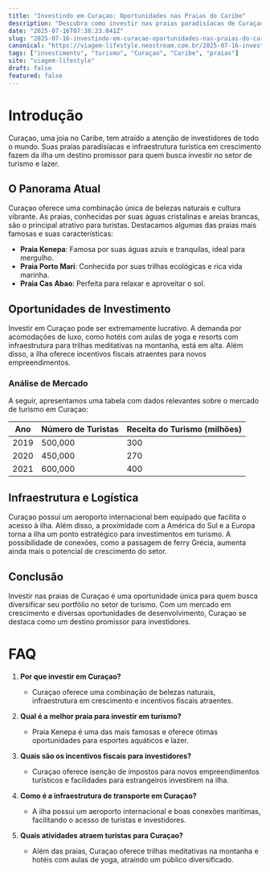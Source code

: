 ```yaml
---
title: "Investindo em Curaçao: Oportunidades nas Praias do Caribe"
description: "Descubra como investir nas praias paradisíacas de Curaçao, no Caribe. Um case study para investidores que buscam novas oportunidades de turismo e lazer."
date: "2025-07-16T07:38:23.041Z"
slug: "2025-07-16-investindo-em-curacao-oportunidades-nas-praias-do-caribe"
canonical: "https://viagem-lifestyle.neostream.com.br/2025-07-16-investindo-em-curacao-oportunidades-nas-praias-do-caribe"
tags: ["investimento", "turismo", "Curaçao", "Caribe", "praias"]
site: "viagem-lifestyle"
draft: false
featured: false
---
```


# Introdução

Curaçao, uma joia no Caribe, tem atraído a atenção de investidores de todo o mundo. Suas praias paradisíacas e infraestrutura turística em crescimento fazem da ilha um destino promissor para quem busca investir no setor de turismo e lazer.

## O Panorama Atual

Curaçao oferece uma combinação única de belezas naturais e cultura vibrante. As praias, conhecidas por suas águas cristalinas e areias brancas, são o principal atrativo para turistas. Destacamos algumas das praias mais famosas e suas características:

- **Praia Kenepa**: Famosa por suas águas azuis e tranquilas, ideal para mergulho.
- **Praia Porto Mari**: Conhecida por suas trilhas ecológicas e rica vida marinha.
- **Praia Cas Abao**: Perfeita para relaxar e aproveitar o sol.

## Oportunidades de Investimento

Investir em Curaçao pode ser extremamente lucrativo. A demanda por acomodações de luxo, como hotéis com aulas de yoga e resorts com infraestrutura para trilhas meditativas na montanha, está em alta. Além disso, a ilha oferece incentivos fiscais atraentes para novos empreendimentos.

### Análise de Mercado

A seguir, apresentamos uma tabela com dados relevantes sobre o mercado de turismo em Curaçao:

| Ano | Número de Turistas | Receita do Turismo (milhões) |
|-----|--------------------|------------------------------|
| 2019 | 500,000 | 300 |
| 2020 | 450,000 | 270 |
| 2021 | 600,000 | 400 |

## Infraestrutura e Logística

Curaçao possui um aeroporto internacional bem equipado que facilita o acesso à ilha. Além disso, a proximidade com a América do Sul e a Europa torna a ilha um ponto estratégico para investimentos em turismo. A possibilidade de conexões, como a passagem de ferry Grécia, aumenta ainda mais o potencial de crescimento do setor.

## Conclusão

Investir nas praias de Curaçao é uma oportunidade única para quem busca diversificar seu portfólio no setor de turismo. Com um mercado em crescimento e diversas oportunidades de desenvolvimento, Curaçao se destaca como um destino promissor para investidores.

# FAQ

1. **Por que investir em Curaçao?**
   - Curaçao oferece uma combinação de belezas naturais, infraestrutura em crescimento e incentivos fiscais atraentes.

2. **Qual é a melhor praia para investir em turismo?**
   - Praia Kenepa é uma das mais famosas e oferece ótimas oportunidades para esportes aquáticos e lazer.

3. **Quais são os incentivos fiscais para investidores?**
   - Curaçao oferece isenção de impostos para novos empreendimentos turísticos e facilidades para estrangeiros investirem na ilha.

4. **Como é a infraestrutura de transporte em Curaçao?**
   - A ilha possui um aeroporto internacional e boas conexões marítimas, facilitando o acesso de turistas e investidores.

5. **Quais atividades atraem turistas para Curaçao?**
   - Além das praias, Curaçao oferece trilhas meditativas na montanha e hotéis com aulas de yoga, atraindo um público diversificado.
